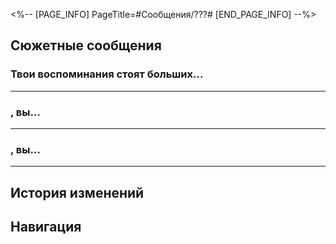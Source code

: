 <%-- [PAGE_INFO]
PageTitle=#Сообщения/???#
[END_PAGE_INFO] --%>
{{Сообщение Инфобокс
|id          = 9
|Изображение = НИП ??? Иконка.png
|Тип         = НИП
|Отправитель = ???
|ПодписьСоо  = 
|Фракция     = Другие
}}

==Сюжетные сообщения==
===Твои воспоминания стоят больших...===
{{Сообщения
|условие_получения = 
|текст =
:'''???:''' Твои воспоминания стоят больших денег. Они станут ещё ценнее, если сможешь использовать их с пользой.
:{Выбор} Ты кто?
:'''(Первопроходец):''' Ты кто?
:'''???:''' Я собираю кусочки прошлого и составляю план будущего.
:{Выбор} ...Загадочник?
:'''(Первопроходец):''' ...Загадочник?
:'''???:''' [Изображение]
:'''???:''' Придите сюда и восстановите в памяти пройденный путь - и вы получите жемчужину будущего из «воспоминаний» о прошлом.
}}
----

==={{MC|ж=Дорогая гостья|м=Дорогой гость}}, вы...===
{{Сообщения
|условие_получения = 
|текст =
:'''???:''' {{MC|ж=Дорогая гостья|м=Дорогой гость}}, вы собрали все «Приключения Хану», впечатляюще!
:'''???:''' С тех пор как игра вышла в Мире грёз, только у вас получилось собрать всю коллекцию.
:{Выбор} В самом деле?
::'''(Первопроходец):''' В самом деле?
:{Выбор} Круче меня только звёзды!
::'''(Первопроходец):''' Ого!
::'''(Первопроходец):''' Вот это я даю, конечно!
:'''???:''' Конечно. Вы уникальны.
:'''???:''' Всё потому...
:{{Диалог|Предупреждение}} Обнаружены помехи сигнала.
:'''???:''' {{Цвет|Ключевой|Я намеренно разместил испытания в местах, недоступных обычным людям.}}
:'''???:''' {{Цвет|Ключевой|Вы и правда весьма выдающийся человек, {{MC|ж=дорогая гостья|м=дорогой гость}}.}}
:{Выбор} Да не.
::'''(Первопроходец):''' Во мне нет ничего выдающегося.
::'''(Первопроходец):''' Откуда такая информация?
:{Выбор} Да куда там...
::'''(Первопроходец):''' Да куда там...
::'''(Первопроходец):''' Я стараюсь не афишировать.
:{Выбор} Зачем людей пугать?
::'''(Первопроходец):''' Что происходит?
::'''(Первопроходец):''' Зачем людей пугать?
:'''???:''' {{Цвет|Ключевой|Простите, но я могу общаться только таким способом. В конце концов, в общении во сне нет никакой приватности.}}
:'''???:''' {{Цвет|Ключевой|Раз уж вам удалось зайти так далеко, наверняка вы кое-что заметили?}}
:'''???:''' {{Цвет|Ключевой|О чём же повествуют «Приключения Хану»?}}
:{Выбор} О прошлом Пенаконии?
::'''(Первопроходец):''' О прошлом Пенаконии, да?
:{Выбор} О Хануну?
::'''(Первопроходец):''' О Хануну, да?
:{Выбор} О братце Хану!
::'''(Первопроходец):''' О братце Хану, конечно!
::'''???:''' {{Цвет|Ключевой|Ну, можно и так сказать.}}
:'''???:''' {{Цвет|Ключевой|Уверен, у вас есть свои мысли и сомнения по этому поводу.}}
:'''???:''' {{Цвет|Ключевой|Тогда давайте продолжим игру...}}
:{{Диалог|Предупреждение}} Сигнал восстановлен.
:'''???:''' Всё потому, что вы премиум-пользователь, отобранный Студией «Часы»!
:'''???:''' В знак уважения к вашим достижениям, мы подготовили {{Цвет|Ключевой|финал}}, в котором рассказывается заключительная глава истории братца Хану.
:'''???:''' Попробуйте, вам понравится!
<!--;{Принятая миссия: Последний путь Хану}-->
}}
----

==={{MC|ж=Дорогая гостья|м=Дорогой гость}}, вы...===
{{Сообщения
|условие_получения = 
|текст =
:'''???:''' {{MC|ж=Дорогая гостья|м=Дорогой гость}}, вы прошли финал «Приключений Хану».
:'''???:''' Пусть маленький братец Хану и не вернулся в прежнюю форму, а также не встретился с друзьями, ему всё равно удалось защитить Грёзавиль.
:{Выбор} И это всё?
::'''(Первопроходец):''' И это всё?
:{Выбор} Продолжения не будет?
::'''(Первопроходец):''' Продолжения не будет?
:'''???:''' Да, это конец истории братца Хану.
:'''???:''' Но не волнуйтесь, братец Хану ещё будет появляться в историях о Часике!
:{{Диалог|Предупреждение}} Обнаружены помехи сигнала.
:'''???:''' {{Цвет|Ключевой|Но в реальности братцу Хану не так повезло.}}
:'''???:''' {{Цвет|Ключевой|Волка-мятежника ранили на краю звёзд, а затем он исчез в пустошах Мира грёз, забытый всеми, кто живёт во снах.}}
:'''???:''' {{Цвет|Ключевой|Пусть его друг и пытается добиться упоминания его имени в списке Суперзвёзд праздника, но его история остаётся незамеченной.}}
:{Выбор} С кем я разговариваю?
::'''(Первопроходец):''' С кем я разговариваю?
::'''???:''' {{Цвет|Ключевой|Это совсем не важно, {{MC|ж=дорогая гостья|м=дорогой гость}}.}}
:{Выбор} Что это значит?
::'''(Первопроходец):''' Что это вообще значит?
::'''???:''' {{Цвет|Ключевой|Ничего, я просто хотел рассказать эту историю.}}
:'''???:''' {{Цвет|Ключевой|Я ординарная личность, предпочитаю остаться неназванным. Я просто не хочу, чтобы героев забывали.}}
:{{Диалог|Предупреждение}} Сигнал восстановлен.
:'''???:''' Не буду больше отнимать ваше время, {{MC|ж=дорогая гостья|м=дорогой гость}}.
:'''???:''' В благодарность за поддержку Студия «Часы» подарит вам лимитированный золотой жетон Айдена.
:'''???:''' Желаем вам приятного путешествия по Миру грёз. До встречи!
}}
----

==История изменений==
{{История изменений|2.7}}

==Навигация==
{{Сообщения Навбокс}}